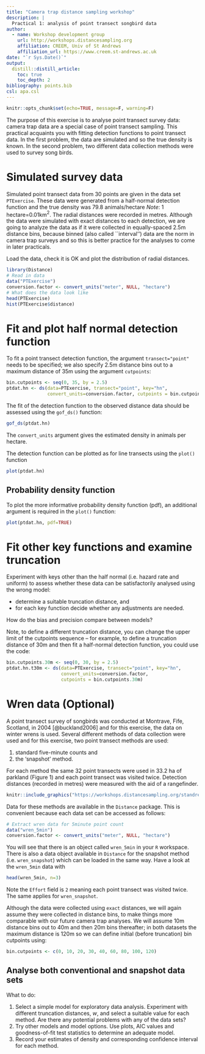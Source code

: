 ```yaml
---
title: "Camera trap distance sampling workshop"
description: |
  Practical 1: analysis of point transect songbird data
author:
  - name: Workshop development group
    url: http://workshops.distancesampling.org
    affiliation: CREEM, Univ of St Andrews
    affiliation_url: https://www.creem.st-andrews.ac.uk
date: "`r Sys.Date()`"
output: 
  distill::distill_article:
    toc: true
    toc_depth: 2
bibliography: points.bib
csl: apa.csl
---
```


```r
knitr::opts_chunk$set(echo=TRUE, message=F, warning=F)
```

The purpose of this exercise is to analyse point transect survey data: camera trap data are a special case of point transect sampling. This practical acquaints you with fitting detection functions to point transect data.  In the first problem, the data are simulated and so the true density is known. In the second problem, two different data collection methods were used to survey song birds.

# Simulated survey data

Simulated point transect data from 30 points are given in the data set `PTExercise`. These data were generated from a half-normal detection function and the true density was 79.8 animals/hectare *Note*: 1 hectare=0.01km$^2$. The radial distances were recorded in metres.  Although the data were simulated with exact distances to each detection, we are going to analyze the data as if it were collected in equally-spaced 2.5m distance bins, because binned (also called ``interval'') data are the norm in camera trap surveys and so this is better practice for the analyses to come in later practicals.

Load the data, check it is OK and plot the distribution of radial distances.

```r
library(Distance)
# Read in data
data("PTExercise")
conversion.factor <- convert_units("meter", NULL, "hectare")
# What does the data look like
head(PTExercise)
hist(PTExercise$distance)
```

# Fit and plot half normal detection function

To fit a point transect detection function, the argument `transect="point"` needs to be specified; we also specify 2.5m distance bins out to a maximum distance of 35m using the argument `cutpoints`:

```r
bin.cutpoints <- seq(0, 35, by = 2.5)
ptdat.hn <- ds(data=PTExercise, transect="point", key="hn", 
               convert_units=conversion.factor, cutpoints = bin.cutpoints)
```

The fit of the detection function to the observed distance data should be assessed using the `gof_ds()` function:

```r
gof_ds(ptdat.hn)
```

The `convert_units` argument gives the estimated density in animals per hectare.

The detection function can be plotted as for line transects using the `plot()` function

```r
plot(ptdat.hn)
```

## Probability density function

To plot the more informative probability density function (pdf), an additional argument is required in the `plot()` function:

```r
plot(ptdat.hn, pdf=TRUE)
```

# Fit other key functions and examine truncation

Experiment with keys other than the half normal (i.e. hazard rate and uniform) to assess whether these data can be satisfactorily analysed using the wrong model:

-   determine a suitable truncation distance, and
-   for each key function decide whether any adjustments are needed.

How do the bias and precision compare between models?

Note, to define a different truncation distance, you can change the upper limit of the cutpoints sequence -- for example, to define a truncation distance of 30m and then fit a half-normal detection function, you could use the code:

```r
bin.cutpoints.30m <- seq(0, 30, by = 2.5)
ptdat.hn.t30m <- ds(data=PTExercise, transect="point", key="hn", 
                    convert_units=conversion.factor, 
                    cutpoints = bin.cutpoints.30m)
```

# Wren data (Optional)

A point transect survey of songbirds was conducted at Montrave, Fife, Scotland, in 2004 [@buckland2006] and for this exercise, the data on winter wrens is used. Several different methods of data collection were used and for this exercise, two point transect methods are used:

1.  standard five-minute counts and
2.  the 'snapshot' method.

For each method the same 32 point transects were used in 33.2 ha of parkland (Figure 1) and each point transect was visited twice. Detection distances (recorded in metres) were measured with the aid of a rangefinder.

```r
knitr::include_graphics("https://workshops.distancesampling.org/standrews-2019/intro/practicals/figures/Prac_5_Figure_1.png")
```

Data for these methods are available in the `Distance` package. This is convenient because each data set can be accessed as follows:

```r
# Extract wren data for 5minute point count
data("wren_5min")
conversion.factor <- convert_units("meter", NULL, "hectare")
```

You will see that there is an object called `wren_5min` in your `R` workspace. There is also a data object available in `Distance` for the snapshot method (i.e. `wren_snapshot`) which can be loaded in the same way. Have a look at the `wren_5min` data with

```r
head(wren_5min, n=3)
```

Note the `Effort` field is `2` meaning each point transect was visited twice. The same applies for `wren_snapshot`.

Although the data were collected using `exact` distances, we will again assume they were collected in distance bins, to make things more comparable with our future camera trap analyses.  We will assume 10m distance bins out to 40m and then 20m bins thereafter; in both datasets the maximum distance is 120m so we can define initial (before truncation) bin cutpoints using:

```r
bin.cutpoints <- c(0, 10, 20, 30, 40, 60, 80, 100, 120)
```


## Analyse both conventional and snapshot data sets

What to do:

1.  Select a simple model for exploratory data analysis. Experiment with different truncation distances, $w$, and select a suitable value for each method. Are there any potential problems with any of the data sets?
2.  Try other models and model options. Use plots, AIC values and goodness-of-fit test statistics to determine an adequate model.
3.  Record your estimates of density and corresponding confidence interval for each method.

